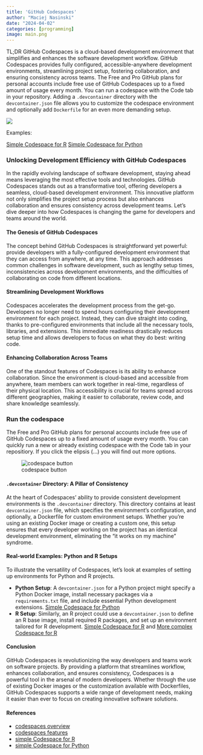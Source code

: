 ```yaml
---
title: 'GitHub Codespaces'
author: "Maciej Nasinski"
date: "2024-04-02"
categories: [programming]
image: main.png
---
```


TL;DR GitHub Codespaces is a cloud-based development environment that simplifies and enhances the software development workflow. 
GitHub Codespaces provides fully configured, accessible-anywhere development environments, streamlining project setup, fostering collaboration, and ensuring consistency across teams.
The Free and Pro GitHub plans for personal accounts include free use of GitHub Codespaces up to a fixed amount of usage every month.
You can run a codespace with the Code tab in your repository.
Adding a `.devcontainer` directory with the `devcontainer.json` file allows you to customize the codespace environment and optionally add `Dockerfile` for an even more demanding setup.

[![](main.png)](https://docs.github.com/en/codespaces/overview)

Examples:

[Simple Codespace for R](https://github.com/polkas/r_codespace)
[Simple Codespace for Python](https://github.com/Polkas/python_codespace)

### Unlocking Development Efficiency with GitHub Codespaces

In the rapidly evolving landscape of software development, staying ahead means leveraging the most effective tools and technologies. GitHub Codespaces stands out as a transformative tool, offering developers a seamless, cloud-based development environment. This innovative platform not only simplifies the project setup process but also enhances collaboration and ensures consistency across development teams. Let's dive deeper into how Codespaces is changing the game for developers and teams around the world.

#### The Genesis of GitHub Codespaces

The concept behind GitHub Codespaces is straightforward yet powerful: provide developers with a fully-configured development environment that they can access from anywhere, at any time. This approach addresses common challenges in software development, such as lengthy setup times, inconsistencies across development environments, and the difficulties of collaborating on code from different locations.

#### Streamlining Development Workflows

Codespaces accelerates the development process from the get-go. Developers no longer need to spend hours configuring their development environment for each project. Instead, they can dive straight into coding, thanks to pre-configured environments that include all the necessary tools, libraries, and extensions. This immediate readiness drastically reduces setup time and allows developers to focus on what they do best: writing code.

#### Enhancing Collaboration Across Teams

One of the standout features of Codespaces is its ability to enhance collaboration. Since the environment is cloud-based and accessible from anywhere, team members can work together in real-time, regardless of their physical location. This accessibility is crucial for teams spread across different geographies, making it easier to collaborate, review code, and share knowledge seamlessly.

### Run the codespace

The Free and Pro GitHub plans for personal accounts include free use of GitHub Codespaces up to a fixed amount of usage every month.
You can quickly run a new or already existing codespace with the Code tab in your repositiory.
If you click the elipsis (...) you will find out more options.

![codespace button](code_tab.png)

#### `.devcontainer` Directory: A Pillar of Consistency

At the heart of Codespaces' ability to provide consistent development environments is the `.devcontainer` directory. This directory contains at least `devcontainer.json` file, which specifies the environment's configuration, and optionally, a Dockerfile for custom environment setups. Whether you're using an existing Docker image or creating a custom one, this setup ensures that every developer working on the project has an identical development environment, eliminating the "it works on my machine" syndrome.

#### Real-world Examples: Python and R Setups

To illustrate the versatility of Codespaces, let's look at examples of setting up environments for Python and R projects.

- **Python Setup**: A `devcontainer.json` for a Python project might specify a Python Docker image, install necessary packages via a `requirements.txt` file, and include essential Python development extensions. 
[Simple Codespace for Python](https://github.com/Polkas/python_codespace)
- **R Setup**: Similarly, an R project could use a `devcontainer.json` to define an R base image, install required R packages, and set up an environment tailored for R development. 
[Simple Codespace for R](https://github.com/polkas/r_codespace) and [More complex Codespace for R](https://github.com/jakubnowicki/r-codespaces/tree/main/.devcontainer)


#### Conclusion

GitHub Codespaces is revolutionizing the way developers and teams work on software projects. By providing a platform that streamlines workflow, enhances collaboration, and ensures consistency, Codespaces is a powerful tool in the arsenal of modern developers. Whether through the use of existing Docker images or the customization available with Dockerfiles, GitHub Codespaces supports a wide range of development needs, making it easier than ever to focus on creating innovative software solutions.

#### References

- [codespaces overview](https://docs.github.com/en/codespaces/overview)
- [codespaces features](https://github.com/features/codespaces)
- [simple Codespace for R](https://github.com/polkas/r_codespace)
- [simple Codespace for Python](https://github.com/Polkas/python_codespace)